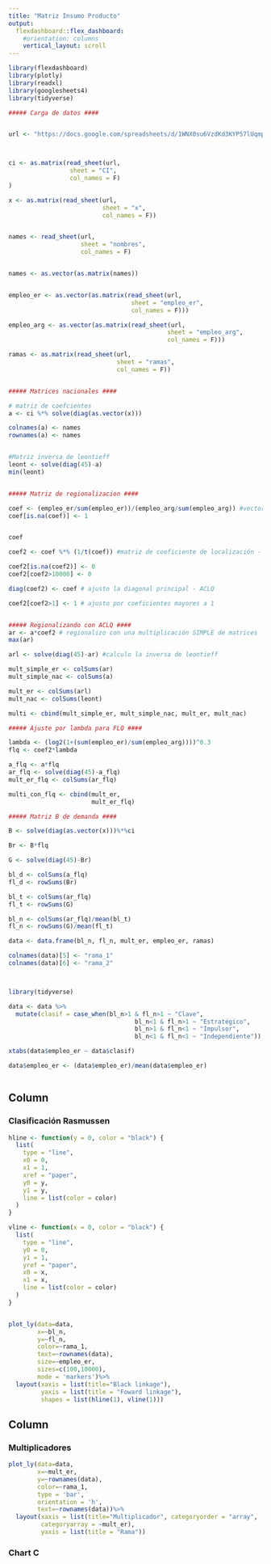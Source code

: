 ---
title: "Matriz Insumo Producto"
output: 
  flexdashboard::flex_dashboard:
    #orientation: columns
    vertical_layout: scroll
---

```{r setup, include=FALSE}
library(flexdashboard)
library(plotly)
library(readxl)
library(googlesheets4)
library(tidyverse)

##### Carga de datos ####


url <- "https://docs.google.com/spreadsheets/d/1WNX0su6VzdKd3KYP57lUqmpYNZMGJjYKRj02rkwNtc0/edit?usp=sharing"



ci <- as.matrix(read_sheet(url,
                 sheet = "CI",
                 col_names = F)
)

x <- as.matrix(read_sheet(url,
                          sheet = "x",
                          col_names = F))


names <- read_sheet(url,
                    sheet = "nombres",
                    col_names = F)


names <- as.vector(as.matrix(names))


empleo_er <- as.vector(as.matrix(read_sheet(url,
                                  sheet = "empleo_er",
                                  col_names = F)))

empleo_arg <- as.vector(as.matrix(read_sheet(url,
                                            sheet = "empleo_arg",
                                            col_names = F)))

ramas <- as.matrix(read_sheet(url,
                              sheet = "ramas",
                              col_names = F))


##### Matrices nacionales ####

# matriz de coefcientes
a <- ci %*% solve(diag(as.vector(x)))

colnames(a) <- names
rownames(a) <- names


#Matriz inversa de leontieff
leont <- solve(diag(45)-a)
min(leont)


##### Matriz de regionalizacion ####

coef <- (empleo_er/sum(empleo_er))/(empleo_arg/sum(empleo_arg)) #vector de coeficiente de localización - SLQ
coef[is.na(coef)] <- 1


coef

coef2 <- coef %*% (1/t(coef)) #matriz de coeficiente de localización - CLQ

coef2[is.na(coef2)] <- 0
coef2[coef2>10000] <- 0

diag(coef2) <- coef # ajusto la diagonal principal - ACLQ

coef2[coef2>1] <- 1 # ajusto por coeficientes mayores a 1


##### Regionalizando con ACLQ ####
ar <- a*coef2 # regionalizo con una multiplicación SIMPLE de matrices
max(ar)

arl <- solve(diag(45)-ar) #calculo la inversa de leontieff 

mult_simple_er <- colSums(ar)
mult_simple_nac <- colSums(a)

mult_er <- colSums(arl)
mult_nac <- colSums(leont)

multi <- cbind(mult_simple_er, mult_simple_nac, mult_er, mult_nac)

##### Ajuste por lambda para FLQ ####

lambda <- (log2(1+(sum(empleo_er)/sum(empleo_arg))))^0.3
flq <- coef2*lambda

a_flq <- a*flq
ar_flq <- solve(diag(45)-a_flq)
mult_er_flq <- colSums(ar_flq)

multi_con_flq <- cbind(mult_er, 
                       mult_er_flq)

##### Matriz B de demanda ####

B <- solve(diag(as.vector(x)))%*%ci

Br <- B*flq 

G <- solve(diag(45)-Br)

bl_d <- colSums(a_flq)
fl_d <- rowSums(Br)

bl_t <- colSums(ar_flq)
fl_t <- rowSums(G)

bl_n <- colSums(ar_flq)/mean(bl_t)
fl_n <- rowSums(G)/mean(fl_t)

data <- data.frame(bl_n, fl_n, mult_er, empleo_er, ramas)

colnames(data)[5] <- "rama_1"
colnames(data)[6] <- "rama_2"



library(tidyverse)

data <- data %>%
  mutate(clasif = case_when(bl_n>1 & fl_n>1 ~ "Clave",
                                   bl_n<1 & fl_n>1 ~ "Estratégico",
                                   bl_n>1 & fl_n<1 ~ "Impulsor",
                                   bl_n<1 & fl_n<1 ~ "Independiente"))

xtabs(data$empleo_er ~ data$clasif)

data$empleo_er <- (data$empleo_er)/mean(data$empleo_er)



```

Column {data-width=500}
-----------------------------------------------------------------------

### Clasificación Rasmussen

```{r}

hline <- function(y = 0, color = "black") {
  list(
    type = "line",
    x0 = 0,
    x1 = 1,
    xref = "paper",
    y0 = y,
    y1 = y,
    line = list(color = color)
  )
}

vline <- function(x = 0, color = "black") {
  list(
    type = "line",
    y0 = 0,
    y1 = 1,
    yref = "paper",
    x0 = x,
    x1 = x,
    line = list(color = color)
  )
}


plot_ly(data=data,
        x=~bl_n,
        y=~fl_n,
        color=~rama_1,
        text=~rownames(data),
        size=~empleo_er,
        sizes=c(100,10000),
        mode = 'markers')%>%
  layout(xaxis = list(title="Black linkage"),
         yaxis = list(title = "Foward linkage"),
         shapes = list(hline(1), vline(1)))

```

Column {data-width=500}
-----------------------------------------------------------------------

### Multiplicadores

```{r}
plot_ly(data=data,
        x=~mult_er,
        y=~rownames(data),
        color=~rama_1,
        type = 'bar',
        orientation = 'h',
        text=~rownames(data))%>%
  layout(xaxis = list(title="Multiplicador", categoryorder = "array",
         categoryarray = ~mult_er),
         yaxis = list(title = "Rama"))
```

### Chart C

```{r}

```

